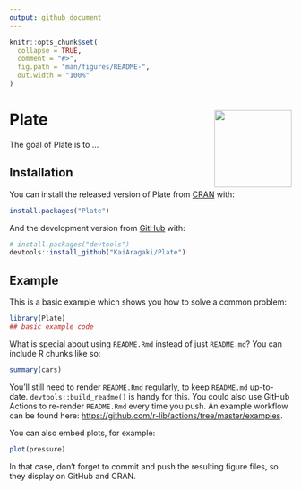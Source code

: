 ```yaml
---
output: github_document
---
```


<!-- README.md is generated from README.Rmd. Please edit that file -->

```r
knitr::opts_chunk$set(
  collapse = TRUE,
  comment = "#>",
  fig.path = "man/figures/README-",
  out.width = "100%"
)
```

# Plate <img src='man/figures/logo.png' align="right" height="138" />

<!-- badges: start -->
<!-- badges: end -->

The goal of Plate is to ...

## Installation

You can install the released version of Plate from [CRAN](https://CRAN.R-project.org) with:

``` r
install.packages("Plate")
```

And the development version from [GitHub](https://github.com/) with:

``` r
# install.packages("devtools")
devtools::install_github("KaiAragaki/Plate")
```
## Example

This is a basic example which shows you how to solve a common problem:

```r
library(Plate)
## basic example code
```

What is special about using `README.Rmd` instead of just `README.md`? You can include R chunks like so:

```r
summary(cars)
```

You'll still need to render `README.Rmd` regularly, to keep `README.md` up-to-date. `devtools::build_readme()` is handy for this. You could also use GitHub Actions to re-render `README.Rmd` every time you push. An example workflow can be found here: <https://github.com/r-lib/actions/tree/master/examples>.

You can also embed plots, for example:

```r
plot(pressure)
```

In that case, don't forget to commit and push the resulting figure files, so they display on GitHub and CRAN.
